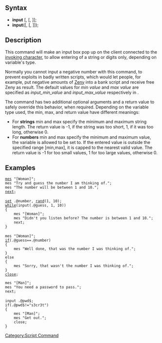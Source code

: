 ==Syntax==
*'''input''' <variable>[, <min value>[, <max value>]];
*'''input'''(<variable>[, <min value>[, <max value>]]);

==Description==
This command will make an input box pop up on the client connected to the [[RID#Usage|invoking character]], to allow entering of a string or digits only, depending on variable's type.

Normally you cannot input a negative number with this command, to prevent exploits in badly written scripts, which would let people, for example, put negative amounts of [[Zeny]] into a bank script and receive free Zeny as result. The default values for ''min value'' and ''max value'' are specified as ''input_min_value'' and ''input_max_value'' respectively in {{git|conf/script.conf}}.

The command has two additional optional arguments and a return value to safely override this behavior, when required. Depending on the variable type used, the min, max, and return value have different meanings:
* For '''strings''' min and max specify the minimum and maximum string length. The return value is -1, if the string was too short, 1, if it was too long, otherwise 0.
* For '''numbers''' min and max specify the minimum and maximum value, the variable is allowed to be set to. If the entered value is outside the specified range [min,max], it is capped to the nearest valid value. The return value is -1 for too small values, 1 for too large values, otherwise 0.

==Examples==
 [[mes]] "[Woman]";
 mes "Try and guess the number I am thinking of.";
 mes "The number will be between 1 and 10.";
 [[next]];
 
 [[set]] .@number, [[rand]](1, 10);
 [[while]](input(.@guess, 1, 10))
 {
     mes "[Woman]";
     mes "Didn't you listen before? The number is between 1 and 10.";
     next;
 }
 
 mes "[Woman]";
 [[if]](.@guess==.@number)
 {
     mes "Well done, that was the number I was thinking of.";
 }
 else
 {
     mes "Sorry, that wasn't the number I was thinking of.";
 }
 [[close]];

 mes "[Man]";
 mes "You need a password to pass.";
 next;
 
 input .@pwd$;
 if(.@pwd$!="s3cr3t")
 {
     mes "[Man]";
     mes "Get out.";
     close;
 }

[[Category:Script Command]]